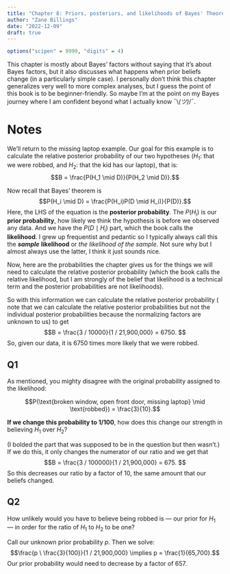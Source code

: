 ```yaml
---
title: "Chapter 8: Priors, posteriors, and likelihoods of Bayes' Theorem"
author: "Zane Billings"
date: "2022-12-09"
draft: true
---
```


```r
options("scipen" = 9999, "digits" = 4)
```

This chapter is mostly about Bayes' factors without saying that it's about
Bayes factors, but it also discusses what happens when prior beliefs change
(in a particularly simple case). I personally don't think this chapter
generalizes very well to more complex analyses, but I guess the point of this
book is to be beginner-friendly. So maybe I'm at the point on my Bayes journey
where I am confident beyond what I actually know ¯\\_(ツ)_/¯.

# Notes

We'll return to the missing laptop example. Our goal for this example is
to calculate the relative posterior probability of our two hypotheses ($H_1:$
that we were robbed, and $H_2:$ that the kid has our laptop), that is:
$$B = \frac{P(H_1 \mid D)}{P(H_2 \mid D)}.$$

Now recall that Bayes' theorem is
$$P(H_i \mid D) = \frac{P(H_i)P(D \mid H_i)}{P(D)}.$$
Here, the LHS of the equation is the **posterior probability**. The $P(H_i)$ is
our **prior probability**, how likely we think the hypothesis is before we
observed any data. And we have the $P(D \mid H_i)$ part, which the book calls
the **likelihood**. I grew up frequentist and pedantic so I typically always
call this the ***sample*** **likelihood** or *the likelihood of the sample*.
Not sure why but I almost always use the latter, I think it just sounds nice.

Now, here are the probabilities the chapter gives us for the things we will
need to calculate the relative posterior probability (which the book calls
the relative likelihood, but I am strongly of the belief that likelihood
is a technical term and the posterior probabilities are not likelihoods).

\begin{align*}
P(H_1) &= \frac{1}{1000} \\
P(D \mid H_1) &= \frac{3}{10}  \\
P(H_2) &= \frac{1}{21,900,000}   \\
P(D \mid H_2) &= 1 
\end{align*}

So with this information we can calculate the relative posterior probability (
note that we can calculate the relative posterior probabilities but not the
individual posterior probabilities because the normalizing factors are unknown
to us) to get
$$B = \frac{3 / 10000}{1 / 21,900,000} = 6750. $$
So, given our data, it is 6750 times more likely that we were robbed.

## Q1

::: {.callout-note appearance="simple"}

As mentioned, you mighty disagree with the original probability assigned
to the likelihood:

$$P(\text{broken window, open front door, missing laptop} \mid \text{robbed}) = \frac{3}{10}.$$

**If we change this probability to $1/100$**, how does this change our strength in
believing $H_1$ over $H_2$?

:::

(I bolded the part that was supposed to be in the question but then wasn't.) If
we do this, it only changes the numerator of our ratio and we get that
$$B = \frac{3 / 100000}{1 / 21,900,000} = 675. $$
So this decreases our ratio by a factor of 10, the same amount that our beliefs
changed.

## Q2

::: {.callout-note appearance="simple"}

How unlikely would you have to believe being robbed is --- our prior for $H_1$
--- in order for the ratio of $H_1$ to $H_2$ to be one?

:::

Call our unknown prior probability $p$. Then we solve:
$$\frac{p \ \frac{3}{100}}{1 / 21,900,000} \implies p = \frac{1}{65,700}.$$
Our prior probability would need to decrease by a factor of 657.


<!-- end of file -->
